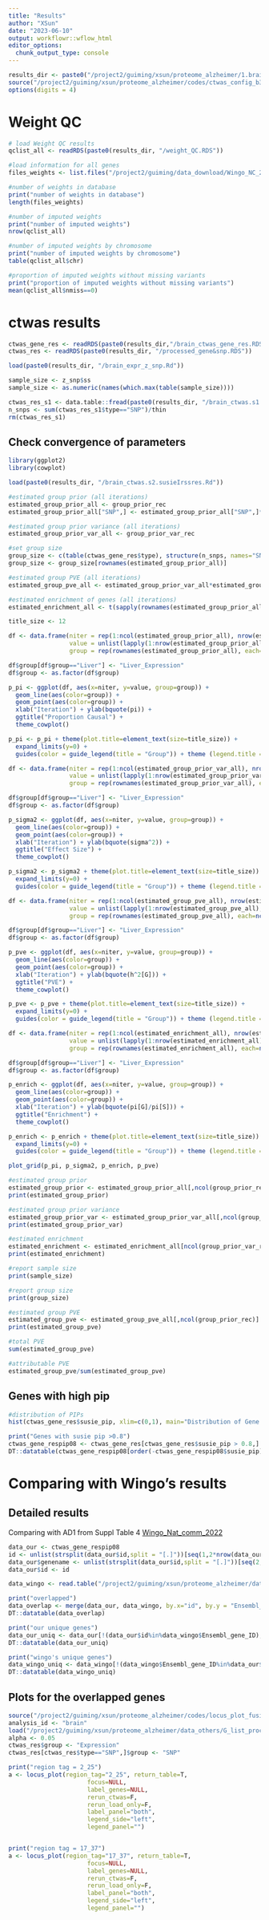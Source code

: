 ```yaml
---
title: "Results"
author: "XSun"
date: "2023-06-10"
output: workflowr::wflow_html
editor_options:
  chunk_output_type: console
---
```


```r
results_dir <- paste0("/project2/guiming/xsun/proteome_alzheimer/1.brain_wingo_latest_fusionwgts_1000g/brain_output/")
source("/project2/guiming/xsun/proteome_alzheimer/codes/ctwas_config_b37.R")
options(digits = 4)
```


# Weight QC
```r
# load Weight QC results
qclist_all <- readRDS(paste0(results_dir, "/weight_QC.RDS"))

#load information for all genes
files_weights <- list.files("/project2/guiming/data_download/Wingo_NC_2022/shared_mechanism.pQTLs.fusion.WEIGHTS_unzip/SampleID-map.nonNAfam.fusion.WEIGHTS/train_weights")

#number of weights in database
print("number of weights in database")
length(files_weights)

#number of imputed weights
print("number of imputed weights")
nrow(qclist_all)

#number of imputed weights by chromosome
print("number of imputed weights by chromosome")
table(qclist_all$chr)

#proportion of imputed weights without missing variants
print("proportion of imputed weights without missing variants")
mean(qclist_all$nmiss==0)
```


# ctwas results

```r

ctwas_gene_res <- readRDS(paste0(results_dir,"/brain_ctwas_gene_res.RDS"))
ctwas_res <- readRDS(paste0(results_dir, "/processed_gene&snp.RDS"))

load(paste0(results_dir, "/brain_expr_z_snp.Rd"))

sample_size <- z_snp$ss
sample_size <- as.numeric(names(which.max(table(sample_size))))

ctwas_res_s1 <- data.table::fread(paste0(results_dir, "/brain_ctwas.s1.susieIrss.txt"))
n_snps <- sum(ctwas_res_s1$type=="SNP")/thin
rm(ctwas_res_s1)

```


## Check convergence of parameters

```r
library(ggplot2)
library(cowplot)

load(paste0(results_dir, "/brain_ctwas.s2.susieIrssres.Rd"))

#estimated group prior (all iterations)
estimated_group_prior_all <- group_prior_rec
estimated_group_prior_all["SNP",] <- estimated_group_prior_all["SNP",]*thin #adjust parameter to account for thin argument

#estimated group prior variance (all iterations)
estimated_group_prior_var_all <- group_prior_var_rec

#set group size
group_size <- c(table(ctwas_gene_res$type), structure(n_snps, names="SNP"))
group_size <- group_size[rownames(estimated_group_prior_all)]

#estimated group PVE (all iterations)
estimated_group_pve_all <- estimated_group_prior_var_all*estimated_group_prior_all*group_size/sample_size #check PVE calculation

#estimated enrichment of genes (all iterations)
estimated_enrichment_all <- t(sapply(rownames(estimated_group_prior_all)[rownames(estimated_group_prior_all)!="SNP"], function(x){estimated_group_prior_all[rownames(estimated_group_prior_all)==x,]/estimated_group_prior_all[rownames(estimated_group_prior_all)=="SNP"]}))

title_size <- 12

df <- data.frame(niter = rep(1:ncol(estimated_group_prior_all), nrow(estimated_group_prior_all)),
                 value = unlist(lapply(1:nrow(estimated_group_prior_all), function(x){estimated_group_prior_all[x,]})),
                 group = rep(rownames(estimated_group_prior_all), each=ncol(estimated_group_prior_all)))

df$group[df$group=="Liver"] <- "Liver_Expression"
df$group <- as.factor(df$group)

p_pi <- ggplot(df, aes(x=niter, y=value, group=group)) +
  geom_line(aes(color=group)) +
  geom_point(aes(color=group)) +
  xlab("Iteration") + ylab(bquote(pi)) +
  ggtitle("Proportion Causal") +
  theme_cowplot()

p_pi <- p_pi + theme(plot.title=element_text(size=title_size)) + 
  expand_limits(y=0) + 
  guides(color = guide_legend(title = "Group")) + theme (legend.title = element_text(size=12, face="bold"))

df <- data.frame(niter = rep(1:ncol(estimated_group_prior_var_all), nrow(estimated_group_prior_var_all)),
                 value = unlist(lapply(1:nrow(estimated_group_prior_var_all), function(x){estimated_group_prior_var_all[x,]})),
                 group = rep(rownames(estimated_group_prior_var_all), each=ncol(estimated_group_prior_var_all)))

df$group[df$group=="Liver"] <- "Liver_Expression"
df$group <- as.factor(df$group)

p_sigma2 <- ggplot(df, aes(x=niter, y=value, group=group)) +
  geom_line(aes(color=group)) +
  geom_point(aes(color=group)) +
  xlab("Iteration") + ylab(bquote(sigma^2)) +
  ggtitle("Effect Size") +
  theme_cowplot()

p_sigma2 <- p_sigma2 + theme(plot.title=element_text(size=title_size)) + 
  expand_limits(y=0) + 
  guides(color = guide_legend(title = "Group")) + theme (legend.title = element_text(size=12, face="bold"))

df <- data.frame(niter = rep(1:ncol(estimated_group_pve_all), nrow(estimated_group_pve_all)),
                 value = unlist(lapply(1:nrow(estimated_group_pve_all), function(x){estimated_group_pve_all[x,]})),
                 group = rep(rownames(estimated_group_pve_all), each=ncol(estimated_group_pve_all)))

df$group[df$group=="Liver"] <- "Liver_Expression"
df$group <- as.factor(df$group)

p_pve <- ggplot(df, aes(x=niter, y=value, group=group)) +
  geom_line(aes(color=group)) +
  geom_point(aes(color=group)) +
  xlab("Iteration") + ylab(bquote(h^2[G])) +
  ggtitle("PVE") +
  theme_cowplot()

p_pve <- p_pve + theme(plot.title=element_text(size=title_size)) + 
  expand_limits(y=0) + 
  guides(color = guide_legend(title = "Group")) + theme (legend.title = element_text(size=12, face="bold"))

df <- data.frame(niter = rep(1:ncol(estimated_enrichment_all), nrow(estimated_enrichment_all)),
                 value = unlist(lapply(1:nrow(estimated_enrichment_all), function(x){estimated_enrichment_all[x,]})),
                 group = rep(rownames(estimated_enrichment_all), each=ncol(estimated_enrichment_all)))

df$group[df$group=="Liver"] <- "Liver_Expression"
df$group <- as.factor(df$group)

p_enrich <- ggplot(df, aes(x=niter, y=value, group=group)) +
  geom_line(aes(color=group)) +
  geom_point(aes(color=group)) +
  xlab("Iteration") + ylab(bquote(pi[G]/pi[S])) +
  ggtitle("Enrichment") +
  theme_cowplot()

p_enrich <- p_enrich + theme(plot.title=element_text(size=title_size)) + 
  expand_limits(y=0) + 
  guides(color = guide_legend(title = "Group")) + theme (legend.title = element_text(size=12, face="bold"))

plot_grid(p_pi, p_sigma2, p_enrich, p_pve)
```


```r
#estimated group prior
estimated_group_prior <- estimated_group_prior_all[,ncol(group_prior_rec)]
print(estimated_group_prior)

#estimated group prior variance
estimated_group_prior_var <- estimated_group_prior_var_all[,ncol(group_prior_var_rec)]
print(estimated_group_prior_var)

#estimated enrichment
estimated_enrichment <- estimated_enrichment_all[ncol(group_prior_var_rec)]
print(estimated_enrichment)

#report sample size
print(sample_size)

#report group size
print(group_size)

#estimated group PVE
estimated_group_pve <- estimated_group_pve_all[,ncol(group_prior_rec)]
print(estimated_group_pve)

#total PVE
sum(estimated_group_pve)

#attributable PVE
estimated_group_pve/sum(estimated_group_pve)
```

## Genes with high pip

```r
#distribution of PIPs
hist(ctwas_gene_res$susie_pip, xlim=c(0,1), main="Distribution of Gene PIPs")

print("Genes with susie pip >0.8")
ctwas_gene_respip08 <- ctwas_gene_res[ctwas_gene_res$susie_pip > 0.8,]
DT::datatable(ctwas_gene_respip08[order(-ctwas_gene_respip08$susie_pip),])
```

# Comparing with Wingo's results 

## Detailed results

Comparing with AD1 from Suppl Table 4 [Wingo_Nat_comm_2022](https://www.nature.com/articles/s41467-022-31873-5s)

```r

data_our <- ctwas_gene_respip08
id <- unlist(strsplit(data_our$id,split = "[.]"))[seq(1,2*nrow(data_our), by=2)]
data_our$genename <- unlist(strsplit(data_our$id,split = "[.]"))[seq(2,2*nrow(data_our), by=2)]
data_our$id <- id

data_wingo <- read.table("/project2/guiming/xsun/proteome_alzheimer/data_others/AD1_wingo.txt",header = T)

print("overlapped")
data_overlap <- merge(data_our, data_wingo, by.x="id", by.y = "Ensembl_gene_ID")
DT::datatable(data_overlap)

print("our unique genes")
data_our_uniq <- data_our[!(data_our$id%in%data_wingo$Ensembl_gene_ID),]
DT::datatable(data_our_uniq)

print("wingo's unique genes")
data_wingo_uniq <- data_wingo[!(data_wingo$Ensembl_gene_ID%in%data_our$id),]
DT::datatable(data_wingo_uniq)
```



## Plots for the overlapped genes

```r
source("/project2/guiming/xsun/proteome_alzheimer/codes/locus_plot_fusion.R")
analysis_id <- "brain"
load("/project2/guiming/xsun/proteome_alzheimer/data_others/G_list_processed.RData")
alpha <- 0.05
ctwas_res$group <- "Expression"
ctwas_res[ctwas_res$type=="SNP",]$group <- "SNP"

print("region tag = 2_25")
a <- locus_plot(region_tag="2_25", return_table=T,
                      focus=NULL,
                      label_genes=NULL,
                      rerun_ctwas=F,
                      rerun_load_only=F,
                      label_panel="both",
                      legend_side="left",
                      legend_panel="")


print("region tag = 17_37")
a <- locus_plot(region_tag="17_37", return_table=T,
                      focus=NULL,
                      label_genes=NULL,
                      rerun_ctwas=F,
                      rerun_load_only=F,
                      label_panel="both",
                      legend_side="left",
                      legend_panel="")
```